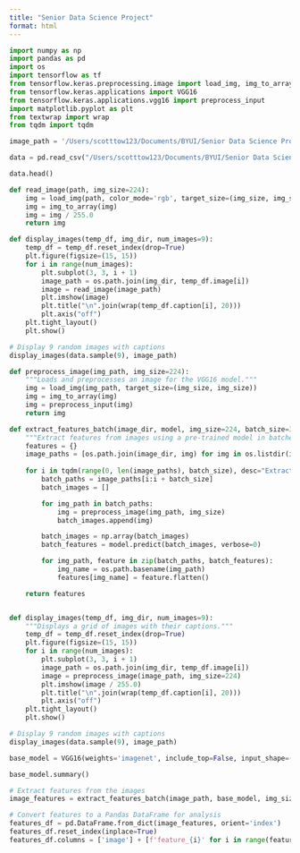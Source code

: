 ```yaml
---
title: "Senior Data Science Project"
format: html
---
```


```python
import numpy as np
import pandas as pd
import os
import tensorflow as tf
from tensorflow.keras.preprocessing.image import load_img, img_to_array
from tensorflow.keras.applications import VGG16
from tensorflow.keras.applications.vgg16 import preprocess_input
import matplotlib.pyplot as plt
from textwrap import wrap
from tqdm import tqdm
```

```python
image_path = '/Users/scotttow123/Documents/BYUI/Senior Data Science Project/Images'

data = pd.read_csv("/Users/scotttow123/Documents/BYUI/Senior Data Science Project/captions.txt")

data.head()
```

```python
def read_image(path, img_size=224):
    img = load_img(path, color_mode='rgb', target_size=(img_size, img_size))
    img = img_to_array(img)
    img = img / 255.0
    return img

def display_images(temp_df, img_dir, num_images=9):
    temp_df = temp_df.reset_index(drop=True)
    plt.figure(figsize=(15, 15))
    for i in range(num_images):
        plt.subplot(3, 3, i + 1)
        image_path = os.path.join(img_dir, temp_df.image[i])
        image = read_image(image_path)
        plt.imshow(image)
        plt.title("\n".join(wrap(temp_df.caption[i], 20)))
        plt.axis("off")
    plt.tight_layout()
    plt.show()

# Display 9 random images with captions
display_images(data.sample(9), image_path)
```

```python
def preprocess_image(img_path, img_size=224):
    """Loads and preprocesses an image for the VGG16 model."""
    img = load_img(img_path, target_size=(img_size, img_size))
    img = img_to_array(img)
    img = preprocess_input(img) 
    return img

def extract_features_batch(image_dir, model, img_size=224, batch_size=32):
    """Extract features from images using a pre-trained model in batches."""
    features = {}
    image_paths = [os.path.join(image_dir, img) for img in os.listdir(image_dir)]
    
    for i in tqdm(range(0, len(image_paths), batch_size), desc="Extracting features"):
        batch_paths = image_paths[i:i + batch_size]
        batch_images = []

        for img_path in batch_paths:
            img = preprocess_image(img_path, img_size)
            batch_images.append(img)

        batch_images = np.array(batch_images)
        batch_features = model.predict(batch_images, verbose=0)

        for img_path, feature in zip(batch_paths, batch_features):
            img_name = os.path.basename(img_path)
            features[img_name] = feature.flatten()

    return features


def display_images(temp_df, img_dir, num_images=9):
    """Displays a grid of images with their captions."""
    temp_df = temp_df.reset_index(drop=True)
    plt.figure(figsize=(15, 15))
    for i in range(num_images):
        plt.subplot(3, 3, i + 1)
        image_path = os.path.join(img_dir, temp_df.image[i])
        image = preprocess_image(image_path, img_size=224) 
        plt.imshow(image / 255.0)  
        plt.title("\n".join(wrap(temp_df.caption[i], 20)))
        plt.axis("off")
    plt.tight_layout()
    plt.show()

# Display 9 random images with captions
display_images(data.sample(9), image_path)
```

```python
base_model = VGG16(weights='imagenet', include_top=False, input_shape=(224, 224, 3))

base_model.summary()

# Extract features from the images
image_features = extract_features_batch(image_path, base_model, img_size=224, batch_size=32)

# Convert features to a Pandas DataFrame for analysis
features_df = pd.DataFrame.from_dict(image_features, orient='index')
features_df.reset_index(inplace=True)
features_df.columns = ['image'] + [f'feature_{i}' for i in range(features_df.shape[1] - 1)]
```